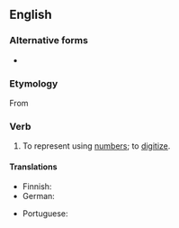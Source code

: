 ==English==

===Alternative forms===
* {{l|en|numericise}}

===Etymology===
From {{suffix|numeric|ize|lang=en}}

===Verb===
{{en-verb|numericiz}}

# {{lb|en|rare}} To represent using [[number]]s; to [[digitize]].

====Translations====
{{trans-top|represent using numbers}}
* Finnish: {{t|fi|numeeristaa}}
* German: {{t+|de|beziffern}}
{{trans-mid}}
* Portuguese: {{t|pt|numerizar}}
{{trans-bottom}}